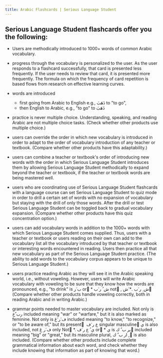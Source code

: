 ```yaml
---
title: Arabic Flashcards | Serious Language Student
---
```


## Serious Language Student flashcards offer you the following:

- Users are methodically introduced to 1000+ words of common Arabic
vocabulary.

- progress through the vocabulary is personalized to the user. As
the user responds to a flashcard successfully, that card is
presented less frequently. If the user needs to review that card,
it is presented more frequently. The formula on which the
frequency of card repetition is based flows from research on
effective learning curves.

- words are introduced
    - first going from Arabic to English e.g., ذَهَبَ to "to go",
    - then English to Arabic, e.g., "to go" to ذَهَبَ 

- practice is never multiple choice. Understanding, speaking, and
reading Arabic are not multiple choice tasks. (Check whether other
products use multiple choice.)

- users can override the order in which new vocabulary is introduced
in order to adapt to the order of vocabulary introduction of any
teacher or textbook. (Compare whether other products have this
adaptability.)

- users can combine a teacher or textbook's order of introducing new
words with the order in which Serious Language Student introduces
them by allowing Serious Language Student methodically to expand
beyond the teacher or textbook, if the teacher or textbook words
are being mastered well.

- users who are coordinating use of Serious Language Student
flashcards with a language course can set Serious Language Student
to quiz mode in order to drill a certain set of words with no
expansion of vocabulary but staying with the drill of only those
words. After the drill or test Serious Language Student can be
toggled back to gradual vocabulary expansion. (Compare whether
other products have this quiz concentration option.)

- users can add vocabulary words in addition to the 1000+ words with
which Serious Language Student comes supplied. Thus, users with a
teacher or textbook or users reading on their own can add to the
vocabulary list all the vocabulary introduced by that teacher or
textbook or interesting words encountered in reading. Users then
practice all that new vocabulary as part of the Serious Language
Student practice. (The ability to add words to the vocabulary
corpus appears to be unique to Serious Language Student.)

- users practice reading Arabic as they will see it in the Arabic
speaking world, i.e., without voweling. However, users will write
Arabic vocabulary with voweling to be sure that they know how the
words are pronounced, e.g., "to drink" is ب َر orَ * ش ُ ر َب notَ
, ش ِ ر َب .* َش َ (Compare whether other products handle voweling
correctly, both in reading Arabic and in writing Arabic.)

- grammar points needed to master vocabulary are included. Not only
is رب ٌحَ included meaning "war" or "warfare," but it is also
marked as feminine. Not only is ف َر َعَ included meaning "to
know," "to recognize," or "to be aware of," but its present ِ ع ر
َف singular masculine َي is also included, not ف َر عَ only Notَ
*. ي ُ ع ر َف orَ * ي is ير ب ٌ ك َincluded meaning "big" or
"great," but its masculine plural, ار ب ٌ ك , ِis also included.
(Compare whether other products include complete grammatical
information about each word, and check whether they include
knowing that information as part of knowing that word.)
